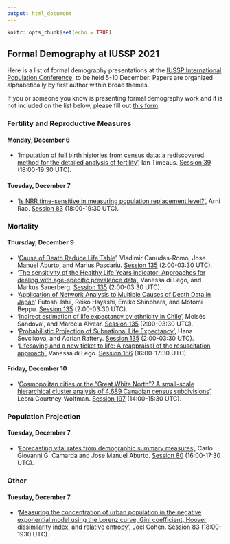 ```yaml
---
output: html_document
---
```


```r
knitr::opts_chunk$set(echo = TRUE)
```

## Formal Demography at IUSSP 2021

Here is a list of formal demography presentations at the [IUSSP International Population Conference](https://ipc2021.popconf.org/), to be held 5-10 December. Papers are organized alphabetically by first author within broad themes. 

If you or someone you know is presenting formal demography work and it is not included on the list below, please fill out [this form](https://docs.google.com/forms/d/e/1FAIpQLSfKxR-KnFvhwyfEqFdC24DeucArPrMCb0MAKT_2oV_TO1QFMg/viewform).

### Fertility and Reproductive Measures

#### Monday, December 6

-  '[Imputation of full birth histories from census data: a rediscovered method for the detailed analysis of fertility]()', Ian Timeaus. [Session 39](https://ipc2021.popconf.org/sessions/39) (18:00-19:30 UTC).

#### Tuesday, December 7

- '[Is NRR time-sensitive in measuring population replacement level?](https://ipc2021.popconf.org/abstracts/210503)', Arni Rao. [Session 83](https://ipc2021.popconf.org/sessions/83) (18:00-19:30 UTC).


### Mortality 

#### Thursday, December 9

- '[Cause of Death Reduce Life Table](https://ipc2021.popconf.org/abstracts/210297)', Vladimir Canudas-Romo, Jose Manuel Aburto, and Marius Pascariu. [Session 135](https://ipc2021.popconf.org/sessions/135) (2:00-03:30 UTC).
-  '[The sensitivity of the Healthy Life Years indicator: Approaches for dealing with age-specific prevalence data](https://ipc2021.popconf.org/abstracts/211687)', Vanessa di Lego, and Markus Sauerberg. [Session 135](https://ipc2021.popconf.org/sessions/135) (2:00-03:30 UTC).
- '[Application of Network Analysis to Multiple Causes of Death Data in Japan](https://ipc2021.popconf.org/abstracts/210680)' Futoshi Ishii, Reiko Hayashi, Emiko Shinohara, and Motomi Beppu. [Session 135](https://ipc2021.popconf.org/sessions/135) (2:00-03:30 UTC).
- '[Indirect estimation of life expectancy by ethnicity in Chile](https://ipc2021.popconf.org/abstracts/211457)', Moisés Sandoval, and Marcela Alvear. [Session 135](https://ipc2021.popconf.org/sessions/135) (2:00-03:30 UTC).
- '[Probabilistic Projection of Subnational Life Expectancy](https://ipc2021.popconf.org/abstracts/211034)', Hana Sevcikova, and Adrian Raftery. [Session 135](https://ipc2021.popconf.org/sessions/135) (2:00-03:30 UTC).
- '[Lifesaving and a new ticket to life: A reappraisal of the resuscitation approach](https://ipc2021.popconf.org/abstracts/211693)', Vanessa di Lego. [Session 166](https://ipc2021.popconf.org/sessions/166) (16:00-17:30 UTC).

#### Friday, December 10

- '[Cosmopolitan cities or the “Great White North”? A small-scale hierarchical cluster analysis of 4,689 Canadian census subdivisions](https://ipc2021.popconf.org/abstracts/211530)', Leora Courtney-Wolfman. [Session 197](https://ipc2021.popconf.org/sessions/197) (14:00-15:30 UTC).

### Population Projection

#### Tuesday, December 7

- '[Forecasting vital rates from demographic summary measures](https://ipc2021.popconf.org/abstracts/210318)', Carlo Giovanni G. Camarda and Jose Manuel Aburto. [Session 80](https://ipc2021.popconf.org/sessions/80) (16:00-17:30 UTC). 

### Other

#### Tuesday, December 7

- '[Measuring the concentration of urban population in the negative exponential model using the Lorenz curve, Gini coefficient, Hoover dissimilarity index, and relative entropy](https://ipc2021.popconf.org/abstracts/210120)', Joel Cohen. [Session 83](https://ipc2021.popconf.org/sessions/83) (18:00-1930 UTC).




